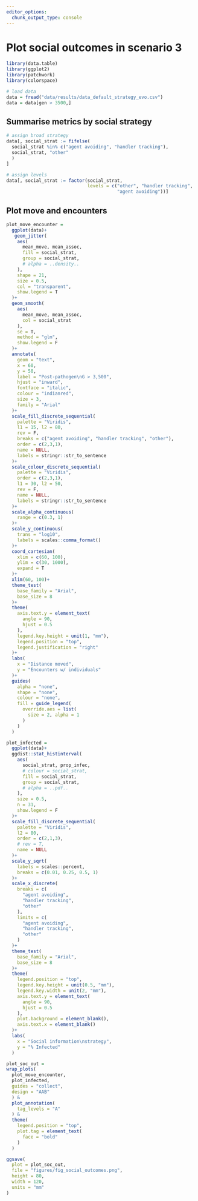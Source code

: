 ```yaml
---
editor_options: 
  chunk_output_type: console
---
```


# Plot social outcomes in scenario 3

```r
library(data.table)
library(ggplot2)
library(patchwork)
library(colorspace)
```

```r
# load data
data = fread("data/results/data_default_strategy_evo.csv")
data = data[gen > 3500,]
```

## Summarise metrics by social strategy

```r
# assign broad strategy
data[, social_strat := fifelse(
  social_strat %in% c("agent avoiding", "handler tracking"),
  social_strat, "other"
  )
]

# assign levels
data[, social_strat := factor(social_strat, 
                              levels = c("other", "handler tracking",
                                         "agent avoiding"))]
```

## Plot move and encounters

```r
plot_move_encounter =
  ggplot(data)+
   geom_jitter(
    aes(
      mean_move, mean_assoc,
      fill = social_strat,
      group = social_strat,
      # alpha = ..density..
    ),
    shape = 21,
    size = 0.5,
    col = "transparent",
    show.legend = T
  )+
  geom_smooth(
    aes(
      mean_move, mean_assoc,
      col = social_strat
    ),
    se = T,
    method = "glm",
    show.legend = F
  )+
  annotate(
    geom = "text",
    x = 60,
    y = 50,
    label = "Post-pathogen\nG > 3,500",
    hjust = "inward",
    fontface = "italic",
    colour = "indianred",
    size = 3,
    family = "Arial"
  )+
  scale_fill_discrete_sequential(
    palette = "Viridis",
    l1 = 15, l2 = 80,
    rev = F,
    breaks = c("agent avoiding", "handler tracking", "other"),
    order = c(2,3,1),
    name = NULL,
    labels = stringr::str_to_sentence
  )+
  scale_colour_discrete_sequential(
    palette = "Viridis",
    order = c(2,3,1),
    l1 = 30, l2 = 50,
    rev = F,
    name = NULL,
    labels = stringr::str_to_sentence
  )+
  scale_alpha_continuous(
    range = c(0.3, 1)
  )+
  scale_y_continuous(
    trans = "log10",
    labels = scales::comma_format()
  )+
  coord_cartesian(
    xlim = c(60, 100),
    ylim = c(30, 1000),
    expand = T
  )+
  xlim(60, 100)+
  theme_test(
    base_family = "Arial",
    base_size = 8
  )+
  theme(
    axis.text.y = element_text(
      angle = 90,
      hjust = 0.5
    ),
    legend.key.height = unit(1, "mm"),
    legend.position = "top",
    legend.justification = "right"
  )+
  labs(
    x = "Distance moved",
    y = "Encounters w/ individuals"
  )+
  guides(
    alpha = "none",
    shape = "none",
    colour = "none",
    fill = guide_legend(
      override.aes = list(
        size = 2, alpha = 1
      )
    )
  )
```


```r
plot_infected =
  ggplot(data)+
  ggdist::stat_histinterval(
    aes(
      social_strat, prop_infec,
      # colour = social_strat,
      fill = social_strat,
      group = social_strat,
      # alpha = ..pdf..
    ), 
    size = 0.5,
    n = 31,
    show.legend = F
  )+
  scale_fill_discrete_sequential(
    palette = "Viridis",
    l2 = 80,
    order = c(2,1,3),
    # rev = T,
    name = NULL
  )+
  scale_y_sqrt(
    labels = scales::percent,
    breaks = c(0.01, 0.25, 0.5, 1)
  )+
  scale_x_discrete(
    breaks = c(
      "agent avoiding",
      "handler tracking",
      "other"
    ),
    limits = c(
      "agent avoiding",
      "handler tracking",
      "other"
    )
  )+
  theme_test(
    base_family = "Arial",
    base_size = 8
  )+
  theme(
    legend.position = "top",
    legend.key.height = unit(0.5, "mm"),
    legend.key.width = unit(2, "mm"),
    axis.text.y = element_text(
      angle = 90,
      hjust = 0.5
    ),
    plot.background = element_blank(),
    axis.text.x = element_blank()
  )+
  labs(
    x = "Social information\nstrategy",
    y = "% Infected"
  )
```

```r
plot_soc_out =
wrap_plots(
  plot_move_encounter, 
  plot_infected,
  guides = "collect",
  design = "AAB"
  ) &
  plot_annotation(
    tag_levels = "A"
  ) &
  theme(
    legend.position = "top",
    plot.tag = element_text(
      face = "bold"
    )
  )

ggsave(
  plot = plot_soc_out,
  file = "figures/fig_social_outcomes.png",
  height = 80,
  width = 120,
  units = "mm"
)
```
